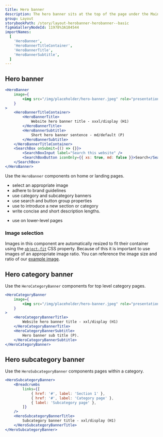 ```yaml
---
title: Hero banner
description: The hero banner sits at the top of the page under the Main nav and is used to grab a user’s attention.
group: Layout
storybookPath: /story/layout-herobanner-herobanner--basic
figmaGalleryNodeId: 11978%3A104544
importNames:
  [
    'HeroBanner',
    'HeroBannerTitleContainer',
    'HeroBannerTitle',
    'HeroBannerSubtitle',
  ]
---
```


## Hero banner

```jsx live
<HeroBanner
	image={
		<img src="/img/placeholder/hero-banner.jpeg" role="presentation" alt="" />
	}
>
	<HeroBannerTitleContainer>
		<HeroBannerTitle>
			Website hero banner title - xxxl/display (H1)
		</HeroBannerTitle>
		<HeroBannerSubtitle>
			Short hero banner sentence - md/default (P)
		</HeroBannerSubtitle>
	</HeroBannerTitleContainer>
	<SearchBox onSubmit={() => {}}>
		<SearchBoxInput label="Search this website" />
		<SearchBoxButton iconOnly={{ xs: true, md: false }}>Search</SearchBoxButton>
	</SearchBox>
</HeroBanner>
```

Use the `HeroBanner` components on home or landing pages.

<DoHeading />

- select an appropriate image
- adhere to brand guidelines
- use category and subcategory banners
- use search and button group properties
- use to introduce a new section or category
- write concise and short description lengths.

<DontHeading />

- use on lower-level pages

### Image selection

Images in this component are automatically resized to fit their container using the [`object-fit`](https://developer.mozilla.org/en-US/docs/Web/CSS/object-fit) CSS property. Because of this it is important to use images of an appropriate image ratio. You can reference the image size and ratio of our [example image](/img/placeholder/hero-banner.jpeg).

## Hero category banner

Use the `HeroCategoryBanner` components for top level category pages.

```jsx live
<HeroCategoryBanner
	image={
		<img src="/img/placeholder/hero-banner.jpeg" role="presentation" alt="" />
	}
>
	<HeroCategoryBannerTitle>
		Website hero banner title - xxl/display (H1)
	</HeroCategoryBannerTitle>
	<HeroCategoryBannerSubtitle>
		Hero banner sub title (P).
	</HeroCategoryBannerSubtitle>
</HeroCategoryBanner>
```

## Hero subcategory banner

Use the `HeroSubcategoryBanner` components pages within a category.

```jsx live
<HeroSubcategoryBanner>
	<Breadcrumbs
		links={[
			{ href: '#', label: 'Section 1' },
			{ href: '#', label: 'Category page' },
			{ label: 'Subcategory page' },
		]}
	/>
	<HeroSubcategoryBannerTitle>
		Subcategory banner title - xxl/display (H1)
	</HeroSubcategoryBannerTitle>
</HeroSubcategoryBanner>
```
